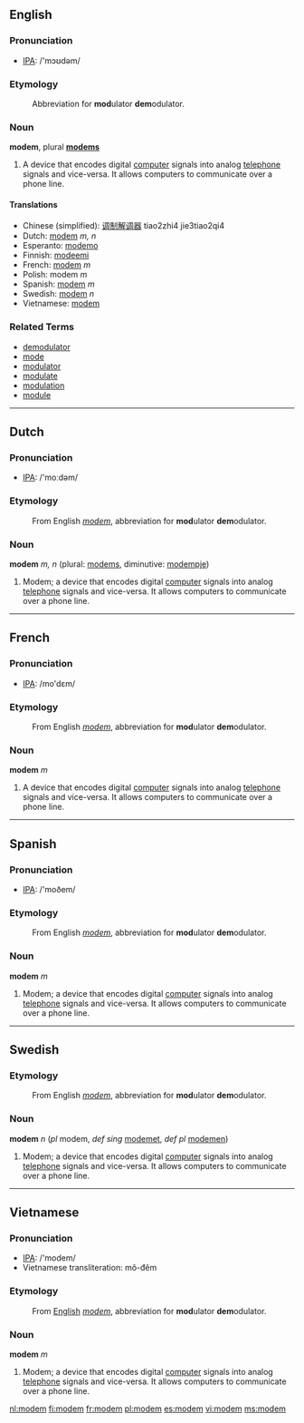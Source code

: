 ==English==
=== Pronunciation ===
*[[w:IPA|IPA]]: /'mɔʊdəm/

=== Etymology ===
:Abbreviation for '''mod'''ulator '''dem'''odulator.

=== Noun ===
'''modem''', plural '''[[modems]]'''

#A device that encodes digital [[computer]] signals into analog [[telephone]] signals and vice-versa.  It allows computers to communicate over a phone line.

==== Translations ====
*Chinese (simplified): [[调制解调器]] tiao2zhi4 jie3tiao2qi4
*Dutch: [[modem#Dutch|modem]] ''m, n''
*Esperanto: [[modemo]]
*Finnish: [[modeemi]]
*French: [[modem#French|modem]] ''m''
*Polish: modem ''m''
*Spanish: [[modem#Spanish|modem]] ''m''
*Swedish: [[modem#Swedish|modem]] ''n''
*Vietnamese: [[modem#Vietnamese|modem]]

===Related Terms===
*[[demodulator]]
*[[mode]]
*[[modulator]]
*[[modulate]]
*[[modulation]]
*[[module]]


----

==Dutch==
=== Pronunciation ===
*[[w:IPA|IPA]]: /'moːdəm/

=== Etymology ===
:From English ''[[modem#English|modem]]'', abbreviation for '''mod'''ulator '''dem'''odulator.

=== Noun ===
'''modem''' ''m, n'' (plural: [[modems]], diminutive: [[modempje]])

# Modem; a device that encodes digital [[computer]] signals into analog [[telephone]] signals and vice-versa.  It allows computers to communicate over a phone line.


----

==French==
=== Pronunciation ===
*[[w:IPA|IPA]]: /mo'dɛm/

=== Etymology ===
:From English ''[[modem#English|modem]]'', abbreviation for '''mod'''ulator '''dem'''odulator.

=== Noun ===
'''modem''' ''m''

#A device that encodes digital [[computer]] signals into analog [[telephone]] signals and vice-versa.  It allows computers to communicate over a phone line.


----

==Spanish==
=== Pronunciation ===
*[[w:IPA|IPA]]: /'moðem/

=== Etymology ===
:From English ''[[modem#English|modem]]'', abbreviation for '''mod'''ulator '''dem'''odulator.

=== Noun ===
'''modem''' ''m''

# Modem; a device that encodes digital [[computer]] signals into analog [[telephone]] signals and vice-versa.  It allows computers to communicate over a phone line.

----
==Swedish==
<!---=== Pronunciation ===
*[[w:IPA|IPA]]: --->

=== Etymology ===
:From English ''[[modem#English|modem]]'', abbreviation for '''mod'''ulator '''dem'''odulator.

=== Noun ===
'''modem''' ''n'' (''pl'' modem, ''def sing'' [[modemet]], ''def pl'' [[modemen]])

# Modem; a device that encodes digital [[computer]] signals into analog [[telephone]] signals and vice-versa.  It allows computers to communicate over a phone line.


----
==Vietnamese==
=== Pronunciation ===
*[[w:IPA|IPA]]: /'modem/
*Vietnamese transliteration: mô-đêm

=== Etymology ===
:From [[English]] ''[[modem#English|modem]]'', abbreviation for '''mod'''ulator '''dem'''odulator.

=== Noun ===
'''modem''' ''m''

# Modem; a device that encodes digital [[computer]] signals into analog [[telephone]] signals and vice-versa.  It allows computers to communicate over a phone line.


[[nl:modem]]
[[fi:modem]]
[[fr:modem]]
[[pl:modem]]
[[es:modem]]
[[vi:modem]]
[[ms:modem]]